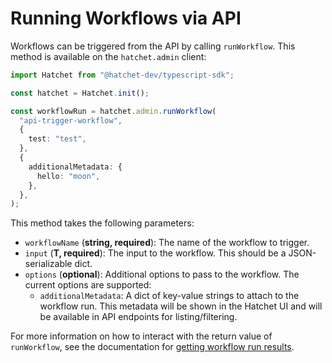 # Running Workflows via API

Workflows can be triggered from the API by calling `runWorkflow`. This method is available on the `hatchet.admin` client:

```ts filename="run-workflow.ts" copy
import Hatchet from "@hatchet-dev/typescript-sdk";

const hatchet = Hatchet.init();

const workflowRun = hatchet.admin.runWorkflow(
  "api-trigger-workflow",
  {
    test: "test",
  },
  {
    additionalMetadata: {
      hello: "moon",
    },
  },
);
```

This method takes the following parameters:

- `workflowName` (**string, required**): The name of the workflow to trigger.
- `input` (**T, required**): The input to the workflow. This should be a JSON-serializable dict.
- `options` (**optional**): Additional options to pass to the workflow. The current options are supported:
  - `additionalMetadata`: A dict of key-value strings to attach to the workflow run. This metadata will be shown in the Hatchet UI and will be available in API endpoints for listing/filtering.

For more information on how to interact with the return value of `runWorkflow`, see the documentation for [getting workflow run results](./get-workflow-results).

